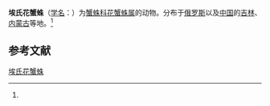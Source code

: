 {{Speciesbox
| name = 埃氏花蟹蛛
| status = 
| status_system = 
| image = 
| genus = Xysticus
| species = emertoni
| authority = (Keyserling, 1880)<ref name='id14629'>{{cite web| url =http://www.bioinfo.cn/db05/BjdwSpecies.php?action=view&id=14629| title =埃氏花蟹蛛| work =《中国动物物种编目数据库》| publisher =中国科学院微生物研究所| author =中国科学院动物研究所| accessdate =2009-04-28| deadurl =yes| archiveurl =https://web.archive.org/web/20160305063949/http://www.bioinfo.cn/db05/BjdwSpecies.php?action=view&id=14629| archivedate =2016-03-05}}</ref>
}}

'''埃氏花蟹蛛'''（[[学名|学名]]：{{lang|la|''Xysticus emertoni''}}）为[[蟹蛛科|蟹蛛科]][[花蟹蛛属|花蟹蛛属]]的动物。分布于[[俄罗斯|俄罗斯]]以及[[中国|中国]]的[[吉林|吉林]]、[[内蒙古|内蒙古]]等地。<ref name='id14629'/>

== 参考文献 ==
{{reflist}}

{{Wikispecies|Xysticus emertoni}}
{{Taxonbar|from=Q2262084}}

[[Category:花蟹蛛属|埃氏花蟹蛛]]


{{蜘蛛小作品}}